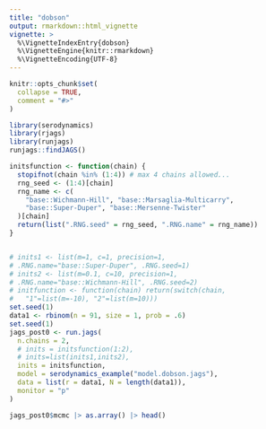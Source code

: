 ```yaml
---
title: "dobson"
output: rmarkdown::html_vignette
vignette: >
  %\VignetteIndexEntry{dobson}
  %\VignetteEngine{knitr::rmarkdown}
  %\VignetteEncoding{UTF-8}
---
```

  
```r
knitr::opts_chunk$set(
  collapse = TRUE,
  comment = "#>"
)
```

```r
library(serodynamics)
library(rjags)
library(runjags)
runjags::findJAGS()
```

```r

initsfunction <- function(chain) {
  stopifnot(chain %in% (1:4)) # max 4 chains allowed...
  rng_seed <- (1:4)[chain]
  rng_name <- c(
    "base::Wichmann-Hill", "base::Marsaglia-Multicarry",
    "base::Super-Duper", "base::Mersenne-Twister"
  )[chain]
  return(list(".RNG.seed" = rng_seed, ".RNG.name" = rng_name))
}


# inits1 <- list(m=1, c=1, precision=1,
# .RNG.name="base::Super-Duper", .RNG.seed=1)
# inits2 <- list(m=0.1, c=10, precision=1,
# .RNG.name="base::Wichmann-Hill", .RNG.seed=2)
# initfunction <- function(chain) return(switch(chain,
# 	"1"=list(m=-10), "2"=list(m=10)))
set.seed(1)
data1 <- rbinom(n = 91, size = 1, prob = .6)
set.seed(1)
jags_post0 <- run.jags(
  n.chains = 2,
  # inits = initsfunction(1:2),
  # inits=list(inits1,inits2),
  inits = initsfunction,
  model = serodynamics_example("model.dobson.jags"),
  data = list(r = data1, N = length(data1)),
  monitor = "p"
)
```

```R
jags_post0$mcmc |> as.array() |> head()
```
